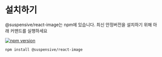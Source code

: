 # 설치하기

@suspensive/react-image는 npm에 있습니다. 최신 안정버전을 설치하기 위해 아래 커맨드를 실행하세요

[![npm version](https://img.shields.io/npm/v/@suspensive/react-image?color=000&labelColor=000&logo=npm&label=)](https://www.npmjs.com/package/@suspensive/react-image)

```shell npm2yarn
npm install @suspensive/react-image
```
